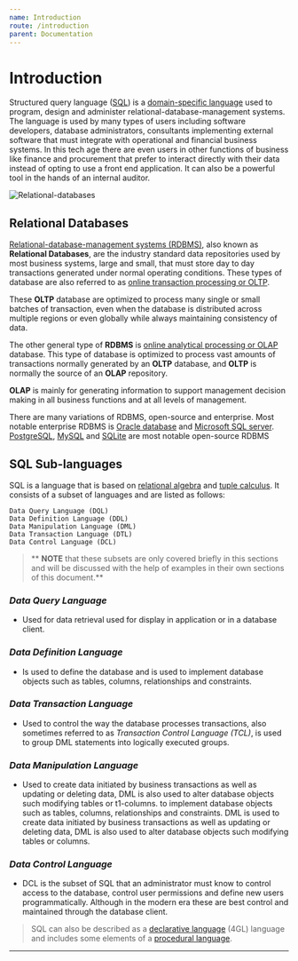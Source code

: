 ```yaml
---
name: Introduction
route: /introduction
parent: Documentation
---
```


<style jsx>{`
    img{
        position: relative;
        min-width: 100%;
        height: auto;
    }
`}</style>

# Introduction

Structured query language ([SQL](https://en.wikipedia.org/wiki/SQL)) is a [domain-specific language](https://en.wikipedia.org/wiki/Domain-specific_language) used to program, design and administer relational-database-management systems. The language is used by many types of users including software developers, database administrators, consultants implementing external software that must integrate with operational and financial business systems. In this tech age there are even users in other functions of business like finance and procurement that prefer to interact directly with their data instead of opting to use a front end application. It can also be a powerful tool in the hands of an internal auditor.

![Relational-databases](http://ex-online-server-01.gq/img/databases.png)

## Relational Databases

[Relational-database-management systems (RDBMS)](https://en.wikipedia.org/wiki/Relational_database_management_system), also known as **Relational Databases**, are the industry standard data repositories used by most business systems, large and small, that must store day to day transactions generated under normal operating conditions. These types of database are also referred to as [online transaction processing or OLTP](https://en.wikipedia.org/wiki/Online_transaction_processing). 

These **OLTP** database are optimized to process many single or small batches of transaction, even when the database is distributed across multiple regions or even globally while always maintaining consistency of data.

The other general type of **RDBMS** is [online analytical processing or OLAP](https://en.wikipedia.org/wiki/Online_analytical_processing) database. This type of database is optimized to process vast amounts of transactions normally generated by an **OLTP** database, and **OLTP** is normally the source of an **OLAP**    repository. 

**OLAP** is mainly for generating information to support management decision making in all business functions and at all levels of management.

There are many variations of RDBMS, open-source and enterprise. Most notable enterprise RDBMS is [Oracle database](https://www.oracle.com/database/) and [Microsoft SQL server](https://www.microsoft.com/en-ca/sql-server/sql-server-2017). [PostgreSQL](https://www.postgresql.org/), [MySQL](https://www.mysql.com/) and [SQLite](https://www.sqlite.org/index.html) are most notable open-source RDBMS

## SQL Sub-languages

SQL is a language that is based on [relational algebra](https://en.wikipedia.org/wiki/Relational_algebra) and [tuple calculus](https://en.wikipedia.org/wiki/Tuple_relational_calculus). It consists of a subset of languages and are listed as follows:


    Data Query Language (DQL)
    Data Definition Language (DDL)
    Data Manipulation Language (DML)
    Data Transaction Language (DTL)
    Data Control Language (DCL)

> ** __NOTE__ that these subsets are only covered briefly in this sections and will be discussed with the help of examples in their own sections of this document.**

<style jsx="true">{`
    .sql-sub{
        margin-left: 2vw !important;
    }
`}</style>

### ***Data Query Language***
<div className="sql-sub">
    <ul>
        <li>
            Used for data retrieval used for display in application or in a database client.
        </li>
    </ul>
</div>

### ***Data Definition Language***
<div className="sql-sub">
    <ul>
        <li>
            Is used to define the database and is used to implement database objects such as tables, columns, relationships and constraints.
        </li>
    </ul>
</div>

### ***Data Transaction Language*** 
<div className="sql-sub">
    <ul>
        <li>
            Used to control the way the database processes transactions, also sometimes referred to as  <i>Transaction Control Language (TCL)</i>, is used to group DML statements into logically executed groups.
        </li>
    </ul>
</div>

### ***Data Manipulation Language***
<div className="sql-sub">
    <ul>
        <li>
            Used to create data initiated by business transactions as well as updating or deleting data, DML is also used to alter database objects such modifying tables or t1-columns. to implement database objects such as tables, columns, relationships and constraints. DML is used to create data initiated by business transactions as well as updating or deleting data, DML is also used to alter database objects such modifying tables or columns.
        </li>
    </ul>
</div>

### ***Data Control Language***
<div className="sql-sub">
    <ul>
        <li>
        DCL is the subset of SQL that an administrator must know to control access to the database, control user permissions and define new users programmatically. Although in the modern era these are best control and maintained through the database client.
        </li>
    </ul>
</div>

> SQL can also be described as a [declarative language](https://en.wikipedia.org/wiki/Declarative_programming) (4GL) language and includes some elements of a [procedural language](https://en.wikipedia.org/wiki/Procedural_programming).

---